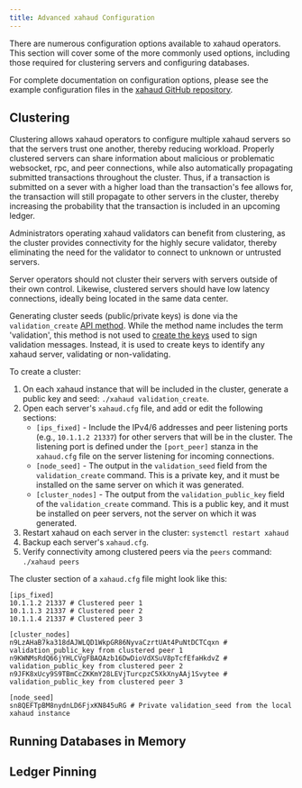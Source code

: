 ```yaml
---
title: Advanced xahaud Configuration
---
```

There are numerous configuration options available to xahaud operators. This section will cover some of the more commonly used options, including those required for clustering servers and configuring databases.

For complete documentation on configuration options, please see the example configuration files in the [xahaud GitHub repository](https://github.com/Xahau/xahaud/tree/dev/cfg).

## Clustering
Clustering allows xahaud operators to configure multiple xahaud servers so that the servers trust one another, thereby reducing workload. Properly clustered servers can share information about malicious or problematic websocket, rpc, and peer connections, while also automatically propagating submitted transactions throughout the cluster. Thus, if a transaction is submitted on a sever with a higher load than the transaction's fee allows for, the transaction will still propagate to other servers in the cluster, thereby increasing the probability that the transaction is included in an upcoming ledger.

Administrators operating xahaud validators can benefit from clustering, as the cluster provides connectivity for the highly secure validator, thereby eliminating the need for the validator to connect to unknown or untrusted servers.

Server operators should not cluster their servers with servers outside of their own control. Likewise, clustered servers should have low latency connections, ideally being located in the same data center.

Generating cluster seeds (public/private keys) is done via the `validation_create` [API method](../../features/http-websocket-apis/admin-api-methods). While the method name includes the term 'validation', this method is not used to [create the keys](../enabling-validation) used to sign validation messages. Instead, it is used to create keys to identify any xahaud server, validating or non-validating.

To create a cluster:
1. On each xahaud instance that will be included in the cluster, generate a public key and seed: `./xahaud validation_create`.
2. Open each server's `xahaud.cfg` file, and add or edit the following sections:
    * `[ips_fixed]` - Include the IPv4/6 addresses and peer listening ports (e.g., `10.1.1.2 21337`) for other servers that will be in the cluster. The listening port is defined under the `[port_peer]` stanza in the `xahaud.cfg` file on the server listening for incoming connections.
    * `[node_seed]` - The output in the `validation_seed` field from the `validation_create` command. This is a private key, and it must be installed on the same server on which it was generated.
    * `[cluster_nodes]` - The output from the `validation_public_key` field of the `validation_create` command. This is a public key, and it must be installed on peer servers, not the server on which it was generated.
3. Restart xahaud on each server in the cluster: `systemctl restart xahaud`
4. Backup each server's `xahaud.cfg`.
5. Verify connectivity among clustered peers via the `peers` command: `./xahaud peers`

The cluster section of a `xahaud.cfg` file might look like this:
```
[ips_fixed]
10.1.1.2 21337 # Clustered peer 1
10.1.1.3 21337 # Clustered peer 2
10.1.1.4 21337 # Clustered peer 3

[cluster_nodes]
n9LzAHaB7ka318dAJWLQD1WkpGR86NyvaCzrtUAt4PuNtDCTCqxn # validation_public_key from clustered peer 1
n9KWNMsRdQ66jYHLCVgFBAQAzb16DwDioVdXSuV8pTcfEfaHkdvZ # validation_public_key from clustered peer 2
n9JFK8xUcy9S9TBmCcZKKmY28LEVjTurcpzC5XkXnyAAj1Svytee # validation_public_key from clustered peer 3

[node_seed]
sn8QEFTpBM8nydnLD6FjxKN845uRG # Private validation_seed from the local xahaud instance

```

## Running Databases in Memory

## Ledger Pinning
